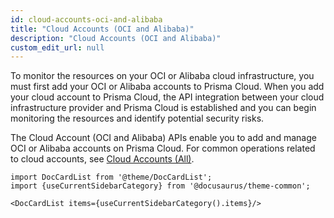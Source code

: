 ```yaml
---
id: cloud-accounts-oci-and-alibaba
title: "Cloud Accounts (OCI and Alibaba)"
description: "Cloud Accounts (OCI and Alibaba)"
custom_edit_url: null
---
```




To monitor the resources on your OCI or Alibaba cloud infrastructure, you must first add your OCI or Alibaba accounts to Prisma Cloud. When you add your cloud account to Prisma Cloud, the API integration between your cloud infrastructure provider and Prisma Cloud is established and you can begin monitoring the resources and identify potential security risks.

The Cloud Account (OCI and Alibaba) APIs enable you to add and manage OCI or Alibaba accounts on Prisma Cloud. For common operations related to cloud accounts, see [Cloud Accounts (All)](/prisma-cloud/api/cspm/cloud-accounts-all/).




```mdx-code-block
import DocCardList from '@theme/DocCardList';
import {useCurrentSidebarCategory} from '@docusaurus/theme-common';

<DocCardList items={useCurrentSidebarCategory().items}/>
```
      